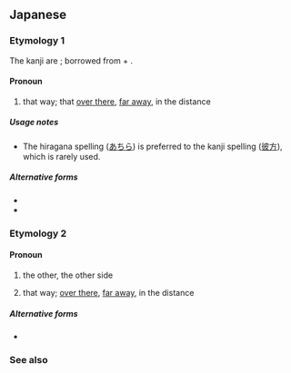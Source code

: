 ==Japanese==

===Etymology 1===
{{ja-kanjitab|あ|ちら|yomi=k,irr}}
The kanji are {{juku}}; borrowed from {{bor|ja|zh|彼}} + {{l|zh|方}}.
{{rfe|ja|Where does the "chira" part in this word, and in {{ja-r|此方|こちら}}, come from?}}

====Pronoun====
{{ja-pos|pronoun|あちら}}

# that way; that [[over there]], [[far away]], in the distance

=====Usage notes=====
* The hiragana spelling ([[あちら]]) is preferred to the kanji spelling ([[彼方]]), which is rarely used.

=====Alternative forms=====
* {{l|ja|あち}}
* {{l|ja|あっち}}

===Etymology 2===
{{ja-kanjitab|yomi=irr}}
{{rfe|ja|Is the "nata" part in this word related to that in {{ja-r|此方|こなた}}?}}

====Pronoun====
{{ja-pos|pronoun|かなた}}

# the other, the other side
#:{{ja-usex|'''彼方'''の神、クルフィックス|'''^かなた''' の ^かみ、^クルフィックス|Kruphix, God of '''Horizons'''}}
# that way; [[over there]], [[far away]], in the distance

=====Alternative forms=====
* {{l|ja|あなた}}

===See also===
{{Japanese demonstratives}}